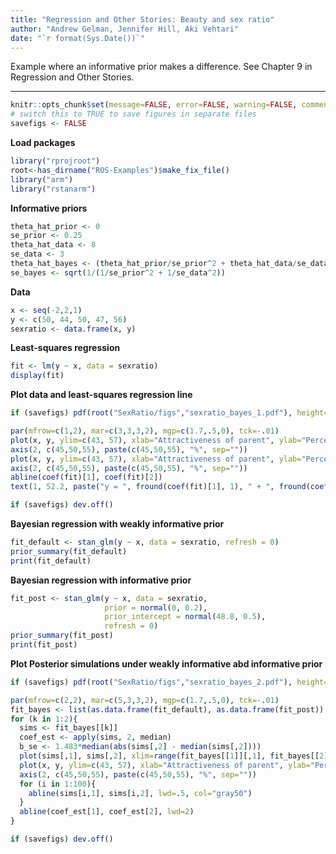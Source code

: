```yaml
---
title: "Regression and Other Stories: Beauty and sex ratio"
author: "Andrew Gelman, Jennifer Hill, Aki Vehtari"
date: "`r format(Sys.Date())`"
---
```

Example where an informative prior makes a difference. See Chapter 9
in Regression and Other Stories.

-------------


```r
knitr::opts_chunk$set(message=FALSE, error=FALSE, warning=FALSE, comment=NA)
# switch this to TRUE to save figures in separate files
savefigs <- FALSE
```

**Load packages**

```r
library("rprojroot")
root<-has_dirname("ROS-Examples")$make_fix_file()
library("arm")
library("rstanarm")
```

**Informative priors**

```r
theta_hat_prior <- 0
se_prior <- 0.25
theta_hat_data <- 8
se_data <- 3
theta_hat_bayes <- (theta_hat_prior/se_prior^2 + theta_hat_data/se_data^2)/(1/se_prior^2 + 1/se_data^2)
se_bayes <- sqrt(1/(1/se_prior^2 + 1/se_data^2))
```

**Data**

```r
x <- seq(-2,2,1)
y <- c(50, 44, 50, 47, 56)
sexratio <- data.frame(x, y)
```

**Least-squares regression**

```r
fit <- lm(y ~ x, data = sexratio)
display(fit)
```

**Plot data and least-squares regression line**

```r
if (savefigs) pdf(root("SexRatio/figs","sexratio_bayes_1.pdf"), height=4, width=10)
```
```r
par(mfrow=c(1,2), mar=c(3,3,3,2), mgp=c(1.7,.5,0), tck=-.01)
plot(x, y, ylim=c(43, 57), xlab="Attractiveness of parent", ylab="Percentage of girl babies", bty="l", yaxt="n", main="Data on beauty and sex ratio",  pch=19, cex=1)
axis(2, c(45,50,55), paste(c(45,50,55), "%", sep=""))
plot(x, y, ylim=c(43, 57), xlab="Attractiveness of parent", ylab="Percentage of girl babies", bty="l", yaxt="n", main="Data and least-squares regression line",  pch=19, cex=1)
axis(2, c(45,50,55), paste(c(45,50,55), "%", sep=""))
abline(coef(fit)[1], coef(fit)[2])
text(1, 52.2, paste("y = ", fround(coef(fit)[1], 1), " + ", fround(coef(fit)[2], 1), " x\n(Std err of slope is ", fround(se.coef(fit)[2], 1), ")", sep=""))
```
```r
if (savefigs) dev.off()
```

**Bayesian regression with weakly informative prior**

```r
fit_default <- stan_glm(y ~ x, data = sexratio, refresh = 0)
prior_summary(fit_default)
print(fit_default)
```

**Bayesian regression with informative prior**

```r
fit_post <- stan_glm(y ~ x, data = sexratio,
                     prior = normal(0, 0.2),
                     prior_intercept = normal(48.8, 0.5),
                     refresh = 0)
prior_summary(fit_post)
print(fit_post)
```

**Plot Posterior simulations under weakly informative abd informative prior**

```r
if (savefigs) pdf(root("SexRatio/figs","sexratio_bayes_2.pdf"), height=8, width=10)
```
```r
par(mfrow=c(2,2), mar=c(5,3,3,2), mgp=c(1.7,.5,0), tck=-.01)
fit_bayes <- list(as.data.frame(fit_default), as.data.frame(fit_post))
for (k in 1:2){
  sims <- fit_bayes[[k]]
  coef_est <- apply(sims, 2, median)
  b_se <- 1.483*median(abs(sims[,2] - median(sims[,2])))
  plot(sims[,1], sims[,2], xlim=range(fit_bayes[[1]][,1], fit_bayes[[2]][,1]), ylim=range(fit_bayes[[1]][,2], fit_bayes[[2]][,2]), xlab="Intercept, a", ylab="Slope, b", main=paste("Posterior simulations under", if (k==1) "default prior" else "informative prior"), pch=19, cex=.2, bty="l")
  plot(x, y, ylim=c(43, 57), xlab="Attractiveness of parent", ylab="Percentage of girl babies", bty="l", yaxt="n", main=if (k==1) "Least-squares regression line and\nposterior uncertainty given default prior" else "Bayes estimated regression line and\nposterior uncertainty given informative prior", pch=19, cex=1)
  axis(2, c(45,50,55), paste(c(45,50,55), "%", sep=""))
  for (i in 1:100){
    abline(sims[i,1], sims[i,2], lwd=.5, col="gray50")
  }
  abline(coef_est[1], coef_est[2], lwd=2)
}
```
```r
if (savefigs) dev.off()
```

